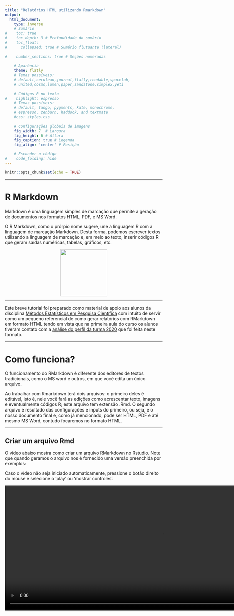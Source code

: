 ```yaml
---
title: "Relatórios HTML utilizando Rmarkdown"
output:
  html_document: 
    type: inverse
    # Sumário
#    toc: true 
#    toc_depth: 3 # Profundidade do sumário                   
#    toc_float:                      
#      collapsed: true # Sumário flutuante (lateral)
    
#    number_sections: true # Seções numeradas
    
    # Aparência
    theme: flatly
    # Temas possíveis:
    # default,cerulean,journal,flatly,readable,spacelab,
    # united,cosmo,lumen,paper,sandstone,simplex,yeti
    
    # Códigos R no texto
#    highlight: espresso
    # Temas possíveis:
    # default, tango, pygments, kate, monochrome, 
    # espresso, zenburn, haddock, and textmate
    #css: styles.css                
    
    # Configurações globais de imagens
    fig_width: 7  # Largura                  
    fig_height: 6 # Altura                  
    fig_caption: true # Legenda              
    fig_align: 'center' # Posição

    # Esconder o código
#    code_folding: hide 
---
```


```r
knitr::opts_chunk$set(echo = TRUE)
```

---

# R Markdown

Markdown é uma linguagem simples de marcação que permite a geração de documentos nos formatos HTML, PDF, e MS Word.

O R Markdown, como o prórpio nome sugere, une a linguagem R com a linguagem de marcação Markdown. Desta forma, podemos escrever textos utilizando a linguagem de marcação e, em meio ao texto, inserir códigos R que geram saídas numéricas, tabelas, gráficos, etc.

<center>
<img src="img/hex-rmd.png" width=150 height=150>
</center>

---

Este breve tutorial foi preparado como material de apoio aos alunos da disciplina [Métodos Estatísticos em Pesquisa Científica](http://www.prppg.ufpr.br/site/metodos-estatisticos-em-pesquisa-cientifica-2020-1/) com intuito de servir como um pequeno referencial de como gerar relatórios com RMarkdown em formato HTML tendo em vista que na primeira aula do curso os alunos tiveram contato com a [análise do perfil da turma 2020](https://lineu96.github.io/mepc2020/quest2020.html) que foi feita neste formato.


---

# Como funciona?

O funcionamento do RMarkdown é diferente dos editores de textos tradicionais, como o MS word e outros, em que você edita um único arquivo. 

Ao trabalhar com Rmarkdown terá dois arquivos: o primeiro deles é editável, isto é, nele você fará as edições como acrescentar texto, imagens e eventualmente códigos R; este arquivo tem extensão .Rmd. O segundo arquivo é resultado das configurações e inputs do primeiro, ou seja, é o nosso documento final e, como já mencionado, pode ser HTML, PDF e até mesmo MS Word, contudo focaremos no formato HTML.

---

## Criar um arquivo Rmd

O vídeo abaixo mostra como criar um arquivo RMarkdown no Rstudio. Note que quando geramos o arquivo nos é fornecido uma versão preenchida por exemplos:

Caso o vídeo não seja iniciado automaticamente, pressione o botão direito do mouse e selecione o 'play' ou 'mostrar controles'.

<video width="1000" height="400" autoplay loop>
  <source src="img/gera.webm" type="video/webm">
Your browser does not support the video tag.
</video>

---

## Renderizar o arquivo

Para compilar, isto é, gerar o output no formato HTML, basta clicar no botão knit ou teclar `ctrl+shift+k`. Na primeira vez que fazemos isso nos é pedido para salvar o arquivo numa pasta de nossa preferência:

Caso o vídeo não seja iniciado automaticamente, pressione o botão direito do mouse e selecione o 'play' ou 'mostrar controles'.

<video width="1000" height="400" autoplay loop>
  <source src="img/knit.webm" type="video/webm">
Your browser does not support the video tag.
</video>

---

# Preâmbulo

O preâmbulo é o que está no topo do nosso arquivo .Rmd e é responsável pelas configurações do nosso documento final, na extensão desejada. Por default, o preâmbulo quando geramos um novo arquivo é algo do tipo:

```r
---
title: "Exemplo de relatório utilizando Rmarkdown"
output: html_document
---
```

Contudo diversas outras opções são possíveis, um exemplo de cabeçalho com várias configurações de estilo para o formato de output html:

```r
---
title: "Título do Documento"
author: # Autores
- Autor 1
- Autor 2
- Autor 3

output:
  html_document: 
    
    # Sumário
    toc: true 
    toc_depth: 3 # Profundidade do sumário                   
    toc_float:                      
      collapsed: true # Sumário flutuante (lateral)
    
    number_sections: true # Seções numeradas
    
    # Aparência
    theme: flatly
    # Temas possíveis:
    # default,cerulean,journal,flatly,readable,spacelab,
    # united,cosmo,lumen,paper,sandstone,simplex,yeti
    
    # Códigos R no texto
    highlight: espresso
    # Temas possíveis:
    # default, tango, pygments, kate, monochrome, 
    # espresso, zenburn, haddock, and textmate
    #css: styles.css                
    
    # Configurações globais de imagens
    fig_width: 7  # Largura                  
    fig_height: 6 # Altura                  
    fig_caption: true # Legenda              
    fig_align: 'center' # Posição

    # Esconder o código
    code_folding: hide 
---
  
```

Lembre-se que após toda alteração feita no arquivo .Rmd você renderizar novamente para que as atualizações sejam gravadas no output HTML.

---

# Parte texto

Agora que sabemos como criar, renderizar e configurar a aparência do nosso RMarkdown, vejamos como trabalhar com títulos, formatação do texto, listas, tabelas, links, imagens, ou seja, tudo que não depende do R.

---

## Seções

Seções e subseções podem ser criadas através do #, a quantidade de # define a hierarquia. Então o primeiro # é o início da seção, ## uma seção dentro da seção, e assim por diante:

```r
# Nível 1
## Nível 2
### Nível 3
#### Nível 4
```

---

## Parágrafo

Novos parágrafos são criados com quebras de linha.

```r
Parágrafo 1 - texto texto texto texto texto texto texto texto texto texto texto texto texto texto texto texto. 

Parágrafo 2 - texto texto texto texto texto texto texto texto texto texto texto texto texto texto texto texto. 
```

---

## Texto formatado

Podemos inserir textos formatados, como itálico, negrito, tachado e sobrescrito. Vejamos como proceder:

---

### *Itálico*

```r
_itálico_ ou *itálico*
```

---

### **Negrito**

```r
__negrito__ ou **negrito**
```

---

### ~~Tachado~~

```r
~~Tachado~~
```

---

### Texto^sobrescrito^

```r
texto^sobrescrito^
```

---

## Listas

Podemos ao longo do texto criar listas de tópicos e estas podem ser ordenadas ou não ordenadas:

### Desordenadas

```r
 - Item 1 
 - Item 2
 - Item 3
```

 - Item 1 
 - Item 2
 - Item 3

---

### Ordenadas

```r
 1. Item 1
 2. Item 2
 3. Item 3
```

 1. Item 1
 2. Item 2
 3. Item 3

---

## Tabelas

Tabelas em Markdown são feitas da seguinte forma:

```r
Coluna 1          | Coluna 2
----------------- | -----------------
Linha 1, Coluna 1 | Linha 1, Coluna 2
Linha 2, Coluna 1 | Linha 2, Coluna 2

```

Coluna 1          | Coluna 2
----------------- | -----------------
Linha 1, Coluna 1 | Linha 1, Coluna 2
Linha 2, Coluna 1 | Linha 2, Coluna 2

Os elementos podem ser alinhados de diferentes formas utilizando ':' :

```r
Coluna 1            | Coluna 2
:-----------------: | :-----------------:
Linha 1, Coluna 1   | Linha 1, Coluna 2
Linha 2, Coluna 1   | Linha 2, Coluna 2
```


Coluna 1            | Coluna 2
:-----------------: | :-----------------:
Linha 1, Coluna 1   | Linha 1, Coluna 2
Linha 2, Coluna 1   | Linha 2, Coluna 2


---

## Links e imagens

Links podem ser inseridos em meio ao texto:

```r
[Texto do link](url.com)
```

[Texto do link](url.com).

O processo para imagens é similar:

```r

![Legenda](caminho.extensao)
```

![Logo UFPR](img/ufpr.jpg){width=200px}

---

# Chunks

Os chunks são os elementos no Rmarkdown dentro dos quais podemos inserir código R e configurá-los para exibir o que desejamos. Para abrir um chunk em meio ao texto basta teclar `ctrl+alt+i`, ou escrever os seguintes fragmentos (sem #):

```r
#```{r}

#```
```

Em geral estamos interessados em uma das seguintes alternativas:

 - Exibir o código e o resultado.
 - Apenas exibir o código, sem executá-lo.
 - Exibir apenas o resultado, omitindo o código.
 
E para realizar tais tarefas existem configurações a serem especificadas no chunk:

## Código e resultado

Para mostrar código e resultado basta utilizar o chunk tradicional, na forma mais básica:

```r
#```{r}
```

```r
1+1
```

## Apenas código

Utilize o argumento `eval` que define se o código será ou não avaliado:

```r
#```{r, eval=FALSE}
```

```r
1+1
```

## Apenas resultado

Para omitir o código basta utilizar o argumento `echo` na opção FALSE:

```r
#```{r, echo=FALSE}
```

```r
1+1
```

---

## Imagens

Como sabemos, o R é uma linguagem destinada principalmente para fins estatísticos, e em muitas situações fazemos uso do R para gerar gráficos. Como o Rmarkdown suporta e interpreta códigos R em meio ao texto e um gráfico gerado no R não é nada mais que a saída de um código, podemos inseri-lo no nosso relatório através de um chunk, uma opção bem mais razoável do que exportar o gráfico e depois inserí-lo como imagem externa da forma que já foi apresentada:

```r
#```{r}
#plot(density(rnorm(100)), 
#     xlab = 'Valores', 
#     ylab = 'Densidade',
#     main = 'Gráfico de densidade de 100 valores\n de uma distribuição #Normal(0,1)')
#```
```


```r
plot(density(rnorm(100)), 
     xlab = 'Valores', 
     ylab = 'Densidade',
     main = 'Gráfico de densidade de 100 valores\n de uma distribuição Normal(0,1)')
```

Existem, para esta situação, uma série de argumentos que regulam tamanho e posição da imagem. Os principais são:

 - `fig.align`: define o alinhamento. Pode ser : `'default'`, `'left'`, `'right'`, `'center'`.
 
 - `fig.height`: define a altura da imagem.
 
 - `fig.width`: define a largura da imagem.
 
Existem diversos outros argumentos para customizar elementos de exibição, mas com estes é possível solucionar a maior parte dos problemas referentes a imagens resultantes de códigos R e acrescentados no documento via chunk.

```r
#```{r, fig.align='center', fig.width=5, fig.height=5}
#plot(density(rnorm(100)), 
#     xlab = 'Valores', 
#     ylab = 'Densidade',
#     main = 'Gráfico de densidade de 100 valores\n de uma distribuição #Normal(0,1)')
#```
```


```r
plot(density(rnorm(100)), 
     xlab = 'Valores', 
     ylab = 'Densidade',
     main = 'Gráfico de densidade de 100 valores\n de uma distribuição Normal(0,1)')
```

---

# Considerações finais

Como mencionado no começo deste material o objetivo era mostrar as principais funcionalidades para geração de relatórios no formato HTML utilizando Rmarkdown. Vale novamente ressaltar que esse é apenas um dos potenciais outputs deste tipo de documento, que pode ser convertido para formatos como PDF e, em outros casos mais gerais, serve também para geração de apresentações em slides.

Contudo, tratando do formato HTML, é uma forma leve, flexível e estética de se gerar relatórios e reportar resultados em que a maior vantagem é a possibilidade de inserir outputs do R, o que evita situações como, por exemplo, gerar uma tabela ou gráfico no R, exportar e depois reimportar em um editor de texto.

Além disso, o Rmarkdown facilita a vida do analista em situações recorrentes, por exemplo, imagine a seguinte situação: toda semana receber um conjunto de dados com a mesma estrutura e precisar gerar um relatório contendo resumos numéricos, tabelas e gráficos. Utilizando o Rmarkdown bastaria alterar o conjunto de dados e toda a análise seria feita automáticamente.

Além de outros formatos de output não tratados aqui, vale citar a existência dos arquivos .Rnw, que possuem a mesma sintaxe e estrutura de documentos de texto do formato Latex (.Tex) que permitem, tal como no Rmarkdown, a presença de códigos R em meio ao texto.

---

# Links úteis

 - [Página do Rmarkdown](https://rmarkdown.rstudio.com/).
 - [Folha de cola Rmarkdown](https://rstudio.com/wp-content/uploads/2015/02/rmarkdown-cheatsheet.pdf).
 - [Rmarkdown-rautu, material do Prof. Fernando Mayer](http://www.leg.ufpr.br/~fernandomayer/palestra/useR-2015/Rmarkdown-rautu.html).
 - [Arquivos para geração deste tutorial](https://github.com/lineu96/mepc2020/tree/master/html_exemplo)

---


<center>

<table><tr>

<td> <img src="img/dest-texto-2.png" alt="Drawing" style="width: 250px;"/> </td>

<td> &nbsp; &nbsp; &nbsp; &nbsp; &nbsp; &nbsp; </td>

<td> <img src="img/transversais.png" alt="Drawing" style="width: 300px;"/> </td>

<td> &nbsp; &nbsp; &nbsp; &nbsp; &nbsp; &nbsp; </td>

<td> <img src="img/ufpr-transparent-600px.png" alt="Drawing" style="width: 200px;"/> </td>

</center>


<div class="tocify-extend-page" data-unique="tocify-extend-page" style="height: 0;"></div>